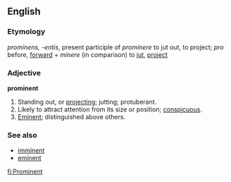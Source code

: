 ==English==

===Etymology===
{{L.}} ''prominens, -entis'', present participle of ''prominere'' to jut out, to project; ''pro'' before, [[forward]] + ''minere'' (in comparison) to [[jut]], [[project]]

===Adjective===
'''prominent'''
#Standing out, or [[project]]ing; jutting; protuberant.
#Likely to attract attention from its size or position; [[conspicuous]].
#[[Eminent]]; distinguished above others.

===See also===
*[[imminent]]
*[[eminent]]

[[fi:Prominent]]